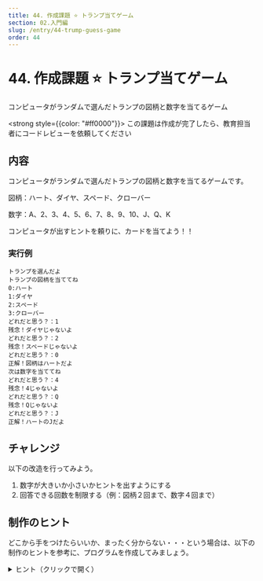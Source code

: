 ```yaml
---
title: 44. 作成課題 ⭐ トランプ当てゲーム
section: 02.入門編
slug: /entry/44-trump-guess-game
order: 44
---
```


# 44. 作成課題 ⭐ トランプ当てゲーム

<p class="game-content">コンピュータがランダムで選んだトランプの図柄と数字を当てるゲーム</p>

<strong style={{color: "#ff0000"}}>
  この課題は作成が完了したら、教育担当者にコードレビューを依頼してください
</strong>

## 内容

コンピュータがランダムで選んだトランプの図柄と数字を当てるゲームです。

図柄：ハート、ダイヤ、スペード、クローバー

数字：A、2、3、4、5、6、7、8、9、10、J、Q、K

コンピュータが出すヒントを頼りに、カードを当てよう！！

### 実行例

```
トランプを選んだよ
トランプの図柄を当ててね
0:ハート
1:ダイヤ
2:スペード
3:クローバー
どれだと思う？：1
残念！ダイヤじゃないよ
どれだと思う？：2
残念！スペードじゃないよ
どれだと思う？：0
正解！図柄はハートだよ
次は数字を当ててね
どれだと思う？：4
残念！4じゃないよ
どれだと思う？：Q
残念！Qじゃないよ
どれだと思う？：J
正解！ハートのJだよ
```

## チャレンジ

以下の改造を行ってみよう。

1. 数字が大きいか小さいかヒントを出すようにする
2. 回答できる回数を制限する（例：図柄２回まで、数字４回まで）

## 制作のヒント

どこから手をつけたらいいか、まったく分からない・・・という場合は、以下の制作のヒントを参考に、プログラムを作成してみましょう。

<details>
<summary>ヒント（クリックで開く）</summary>

### 全体の処理の流れ

#### 1. 初期化

1. ランダムクラスの準備をする
2. キーボード入力の準備をする
3. 図柄の配列を用意して図柄を設定する
4. 数字の配列を用意して初期値に A ～ K を設定する

#### 2. 正解の図柄と数字を決める

1. 図柄の答えの要素番号(0 ～ 3)をランダムで決める
2. 数字の答えの要素番号(0 ～ 12)をランダムで決める

#### 3. 開始メッセージ（ 「トランプを選んだよ トランプの図柄を当ててね…」 ）を表示する

#### 4. 図柄を当てるまで繰り返す

while(true)で無限ループを生成し、回答番号があっている場合だけ break でループを抜け出す

1. 図柄の回答番号を入れる変数を用意する
2. 「どれだと思う：」を表示する
3. 回答番号(整数値)を入力させる
4. 回答番号が想定した値(0 ～ 3)でなかった場合のエラー処理を行う
   1. エラーメッセージの表示をする
   2. 「どれだと思う：」を表示する
   3. 回答番号(整数値)を再入力させる
5. 図柄の答えの要素番号(0 ～ 3)と回答番号(0 ～ 3)を比較する
   1. 異なっている場合に「残念！〇〇じゃないよ」を表示する
   2. 等しい場合に「正解！図柄は〇〇だよ」を表示する
   3. break で無限ループを抜ける

#### 5. 「次は数字を当ててね」を表示する

#### 6. 数字を当てさせる

図柄と同様に無限ループを生成し、回答があっている場合に break でループを抜ける

1. 数字の回答番号を入れる変数を用意する
2. 「どれだと思う：」を表示する
3. 回答番号(整数値)を入力させる
4. 回答が想定した値(1 ～ 13)でなかった場合のエラー処理を行う
   1. エラーメッセージの表示をする
   2. 「どれだと思う：」を表示する
   3. 回答番号(整数値)を再入力させる
5. 数字の答えの要素番号(0 ～ 12)と回答番号(1 ～ 13)を比較する
   1. 異なっている場合に「残念！〇〇じゃないよ」を表示する
   2. 等しい場合に「正解！〇〇の〇〇だよ」を表示する
   3. break で無限ループを抜ける

#### 7. 終了処理を行う(キーボード入力処理の終了)

</details>
